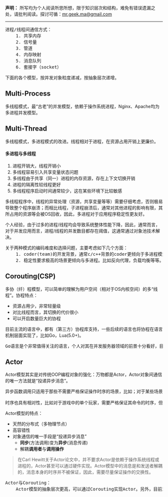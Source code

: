 **声明：** 所写均为个人阅读所思所想，限于知识层次和结构，难免有错误遗漏之处，请批判阅读。探讨可循：<mr.geek.ma@gmail.com>

* * *

<pre>进程/线程间通信方式：
    1. 共享内存
    2. 信号量
    3. 管道
    4. 内存映射
    5. 消息队列
    6. 套接字（socket）
</pre>

下面的各个模型，按并发对象粒度递减，按抽象层次递增。

## Multi-Process
多线程模式，最“古老”的并发模型，依赖于操作系统进程，Nginx、Apache均为多进程并发模型。

## Multi-Thread
多线程模式，多进程模式的改进。线程相对于进程，在资源占用开销上更廉价。

#### 多进程与多线程
1. 进程开销大，线程开销小
2. 多线程容易引入共享变量状态问题
3. 多线程由于共享（同一）进程的内存资源，存在上下文切换开销
4. 进程的隔离性较线程更好
5. 多线程程序启动时间通常较少，这在某些环境下比较敏感

多线程程序中，线程的异常处理（资源，共享变量等等）需要仔细考虑，否则极易导致整个程序崩溃；而相比线程，子进程崩溃后，通常对其他进程的影响有限，其所占用的资源等会被OS回收，因此，多进程对于应用程序稳定性更友好。

个人经验，由于过多的进程/线程均会导致系统整体性能下降，因此，通常而言，对于并发应用而言，进程/线程的并发数目都存在阈值，这通常通过对象池技术解决。

<pre>关于两种模式的编码难度和选择问题，主要考虑如下几个方面：
    1. coder(team)的开发背景，通常c/c++背景的coder更倾向于多进程模式，而java/c#背景的coder更倾向于多线程模式。
    2. 稳定性要求极高的场景更倾向与多进程。比如反向代理，负载均衡等等。
</pre>
  
## Corouting(CSP)

多协（纤）程模型，可以简单的理解为用户空间（相对于OS内核空间）的多“线程”。协程特点：

+ 资源占用少，非常轻量级
+ 对比线程而言，其切换的代价很小
+ 可以开启数量巨大的协程

目前主流的语言中，都有（第三方）协程库支持，一些后续的语言也将协程在语言机制层面实现了，比如Go，Lua(5.0+)。

<pre>Go语言是个非常值得关注的语言，个人对其在并发服务器领域的前景十分看好，目前也在持续学习中：）</pre>

## Actor

Actor模型其实是对传统OOP编程对象的强化：万物都是Actor，Actor对象间通信的唯一方法就是“投递异步消息”。

<pre>
异步函数调用只适用于那些不需要严格保证操作时序的场景，比如；对于某些场景并不适用，比如：Git客户端的命令执行。

时序也具有相对性，比如对于游戏中的单个玩家，需要严格保证其命令的时序，但是，对于通常对于多个玩家之间的命令，并非需要保证其时序。
</pre>

Actor模型的特点：

+ 天然的分布式（多物理节点）
+ 高容错性
+ 对象通信的唯一手段是“投递异步消息”
    + **同步**(方法调用)变为**异步**(消息传递)
    + 解耦**调用者**与**调用操作**

> 在Carl Hewitt关于Actor论文中，并不要求Actor是依赖于操作系统线程或进程的，Actor甚至可以通过硬件实现。Actor模型中的消息是和发送者解耦的，消息本身的时序并不被保证，因此，需要尽量保证操作的交换性。

<pre>Actor与Corouting：
    Actor模型的抽象层次更高，可以通过Corouting实现Actor。另外，目前主流的Corouting方案均不支持分布式Corouting，而Actor模型天然具有分布式特性。
</pre>